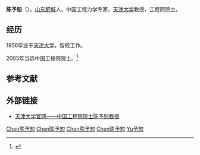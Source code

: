 {{blpsources|time=2016-05-14T05:53:37+00:00}}
'''陈予恕'''（{{bd|1931年|3月29日|||catIdx=Chen陈予恕}}），[[山东|山东]][[肥城|肥城]]人，中国工程力学专家，[[天津大学|天津大学]]教授，工程院院士。

== 经历 ==
1956毕业于[[天津大学|天津大学]]，留校工作。

2005年当选中国工程院院士。<ref>{{cite news |author=天津大学 |url=http://news.tju.edu.cn/zx/ky/201603/t20160328_271496.htm |title=85岁陈予恕院士：我将继续努力，一直到我生命最后一刻 |work=天津大学 |date=2016-03-28 |accessdate=2016-05-14 |archive-url=https://web.archive.org/web/20170815012632/http://news.tju.edu.cn/zx/ky/201603/t20160328_271496.htm |archive-date=2017-08-15 |dead-url=yes }}</ref>

== 参考文献 ==
{{reflist}}

== 外部链接 ==
*[https://web.archive.org/web/20170731122902/http://tju.edu.cn/rcpy/szdw/lyys/201411/t20141104_247861.htm 天津大学官网——中国工程院院士陈予恕教授]

{{中国工程院机械与运载工程学部院士}}
[[Category:天津大学校友|Chen陈予恕]]
[[Category:天津大学教授|Chen陈予恕]]
[[Category:肥城人|Chen陈予恕]]
[[Category:中国工程院机械与运载工程学部院士|Chen陈予恕]]
[[Category:陈姓|Yu予恕]]